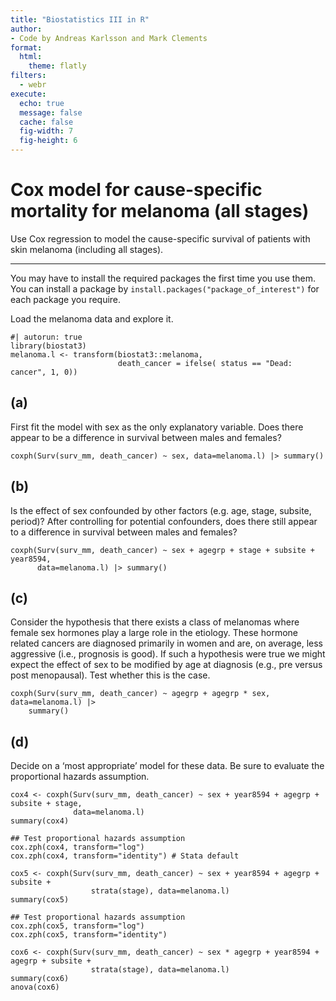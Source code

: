 ```yaml
---
title: "Biostatistics III in R"
author:
- Code by Andreas Karlsson and Mark Clements
format:
  html:
    theme: flatly
filters:
  - webr
execute:
  echo: true
  message: false
  cache: false
  fig-width: 7
  fig-height: 6
---
```



# Cox model for cause-specific mortality for melanoma (all stages) #


Use Cox regression to model the cause-specific survival of patients with skin melanoma (including all stages).

-----------


You may have to install the required packages the first time you use them. You can install a package by `install.packages("package_of_interest")` for each package you require.

Load the melanoma data and explore it.

```webr-r
#| autorun: true
library(biostat3)
melanoma.l <- transform(biostat3::melanoma,
                        death_cancer = ifelse( status == "Dead: cancer", 1, 0))
```

## (a) ## 
First fit the model with sex as the only explanatory variable. Does there appear to be a difference in survival between males and females?


```webr-r
coxph(Surv(surv_mm, death_cancer) ~ sex, data=melanoma.l) |> summary()
```

## (b) ## 
Is the effect of sex confounded by other factors (e.g. age, stage, subsite, period)? After controlling for potential confounders, does there still appear to a difference in survival between males and females?

```webr-r
coxph(Surv(surv_mm, death_cancer) ~ sex + agegrp + stage + subsite + year8594,
      data=melanoma.l) |> summary()
```

## (c) ## 
Consider the hypothesis that there exists a class of melanomas where female sex hormones play a large role in the etiology. These hormone related cancers are diagnosed primarily in women and are, on average, less aggressive (i.e., prognosis is good). If such a hypothesis were true we might expect the effect of sex to be modified by age at diagnosis (e.g., pre versus post menopausal). Test whether this is the case.

```webr-r
coxph(Surv(surv_mm, death_cancer) ~ agegrp + agegrp * sex, data=melanoma.l) |>
    summary()
```

## (d) ## 
Decide on a ‘most appropriate’ model for these data. Be sure to evaluate the proportional hazards assumption.


```webr-r
cox4 <- coxph(Surv(surv_mm, death_cancer) ~ sex + year8594 + agegrp + subsite + stage,
              data=melanoma.l)
summary(cox4)

## Test proportional hazards assumption
cox.zph(cox4, transform="log") 
cox.zph(cox4, transform="identity") # Stata default
```

```webr-r
cox5 <- coxph(Surv(surv_mm, death_cancer) ~ sex + year8594 + agegrp + subsite +
                  strata(stage), data=melanoma.l)
summary(cox5)

## Test proportional hazards assumption
cox.zph(cox5, transform="log") 
cox.zph(cox5, transform="identity") 
```

```webr-r
cox6 <- coxph(Surv(surv_mm, death_cancer) ~ sex * agegrp + year8594 + agegrp + subsite +
                  strata(stage), data=melanoma.l)
summary(cox6)
anova(cox6)
```
